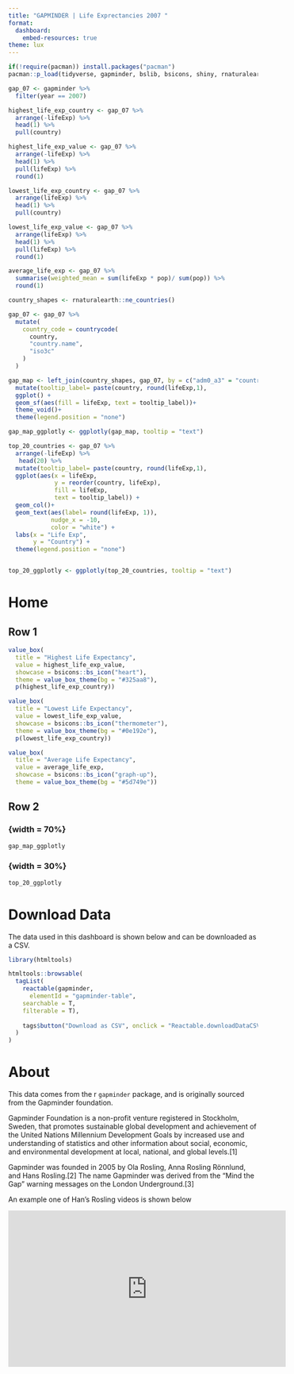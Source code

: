 ```yaml
---
title: "GAPMINDER | Life Exprectancies 2007 "
format: 
  dashboard:
    embed-resources: true 
theme: lux 
---
```


```r
if(!require(pacman)) install.packages("pacman")
pacman::p_load(tidyverse, gapminder, bslib, bsicons, shiny, rnaturalearth, plotly, countrycode, htmltools, reactable)

```

```r

gap_07 <- gapminder %>% 
  filter(year == 2007)

highest_life_exp_country <- gap_07 %>% 
  arrange(-lifeExp) %>% 
  head(1) %>% 
  pull(country)

highest_life_exp_value <- gap_07 %>% 
  arrange(-lifeExp) %>% 
  head(1) %>% 
  pull(lifeExp) %>% 
  round(1)

lowest_life_exp_country <- gap_07 %>% 
  arrange(lifeExp) %>% 
  head(1) %>% 
  pull(country)

lowest_life_exp_value <- gap_07 %>% 
  arrange(lifeExp) %>% 
  head(1) %>% 
  pull(lifeExp) %>% 
  round(1)

average_life_exp <- gap_07 %>% 
  summarise(weighted_mean = sum(lifeExp * pop)/ sum(pop)) %>% 
  round(1)

```

```r

country_shapes <- rnaturalearth::ne_countries()

gap_07 <- gap_07 %>% 
  mutate(
    country_code = countrycode(
      country,
      "country.name",
      "iso3c"
    )
  )

gap_map <- left_join(country_shapes, gap_07, by = c("adm0_a3" = "country_code")) %>% 
  mutate(tooltip_label= paste(country, round(lifeExp,1),               sep = ": ")) %>% 
  ggplot() +
  geom_sf(aes(fill = lifeExp, text = tooltip_label))+
  theme_void()+
  theme(legend.position = "none")

gap_map_ggplotly <- ggplotly(gap_map, tooltip = "text")
```

```r
top_20_countries <- gap_07 %>% 
  arrange(-lifeExp) %>% 
   head(20) %>% 
  mutate(tooltip_label= paste(country, round(lifeExp,1),               sep = ": ")) %>% 
  ggplot(aes(x = lifeExp,
             y = reorder(country, lifeExp),
             fill = lifeExp,
             text = tooltip_label)) +
  geom_col()+
  geom_text(aes(label= round(lifeExp, 1)),
            nudge_x = -10,
            color = "white") +
  labs(x = "Life Exp",
       y = "Country") +
  theme(legend.position = "none")


top_20_ggplotly <- ggplotly(top_20_countries, tooltip = "text")

```

# Home

## Row 1 {height="25%"}

```r
value_box(
  title = "Highest Life Expectancy",
  value = highest_life_exp_value,
  showcase = bsicons::bs_icon("heart"),
  theme = value_box_theme(bg = "#325aa8"),
  p(highest_life_exp_country))
```

```r
value_box(
  title = "Lowest Life Expectancy",
  value = lowest_life_exp_value,
  showcase = bsicons::bs_icon("thermometer"),
  theme = value_box_theme(bg = "#0e192e"),
  p(lowest_life_exp_country))
```

```r
value_box(
  title = "Average Life Expectancy",
  value = average_life_exp,
  showcase = bsicons::bs_icon("graph-up"),
  theme = value_box_theme(bg = "#5d749e"))
```


## Row 2 {height="75%"}

### {width = 70%}

```r
gap_map_ggplotly
```

### {width = 30%}

```r
top_20_ggplotly
```


# Download Data

The data used in this dashboard is shown below and can be downloaded as a CSV. 

``` r

library(htmltools)

htmltools::browsable(
  tagList(
    reactable(gapminder,
      elementId = "gapminder-table",
    searchable = T,
    filterable = T),
  
    tags$button("Download as CSV", onclick = "Reactable.downloadDataCSV('gapminder-table')"),
  )
)

```

# About

This data comes from the r `gapminder` package, and is originally sourced from the Gapminder foundation.  

Gapminder Foundation is a non-profit venture registered in Stockholm, Sweden, that promotes sustainable global development and achievement of the United Nations Millennium Development Goals by increased use and understanding of statistics and other information about social, economic, and environmental development at local, national, and global levels.[1]

Gapminder was founded in 2005 by Ola Rosling, Anna Rosling Rönnlund, and Hans Rosling.[2] The name Gapminder was derived from the "Mind the Gap" warning messages on the London Underground.[3]

An example one of Han's Rosling videos is shown below 

<iframe width="560" height="315" src="https://www.youtube.com/embed/hVimVzgtD6w?si=xIF0jwP-HtO0WwBs" title="YouTube video player" frameborder="0" allow="accelerometer; autoplay; clipboard-write; encrypted-media; gyroscope; picture-in-picture; web-share" referrerpolicy="strict-origin-when-cross-origin" allowfullscreen></iframe>